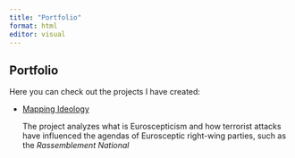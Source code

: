 ```yaml
---
title: "Portfolio"
format: html
editor: visual
---
```


## Portfolio

Here you can check out the projects I have created:

<ul>

<li><a href="mapping ideology.html" target="_blank">Mapping Ideology<a/></li>

</li>


The project analyzes what is Euroscepticism and how terrorist attacks have influenced the agendas of Eurosceptic right-wing parties, such as the *Rassemblement National*
